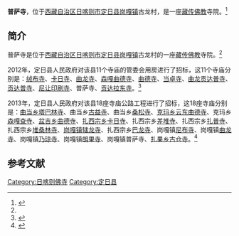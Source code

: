 {{Infobox Tibetan Buddhist monastery
|name =普萨寺
|image =
|image size = 250px
|alt = 
|caption = 
|t=
|w=
|to = 
|ipa={{IPA|}}
|z=
|thdl=
|e=
|tc=普薩寺
|s=普萨寺
|p=
|m=
|k=
|pushpin_map = 
|latd =  | latm =  | lats =  | latNS = 
|longd=  | longm= | longs =| longEW = 
|iso_region = 
|map_caption = 
|mapsize = 
|location_country = 中国
|location = {{CHN}}[[西藏自治区|西藏自治区]][[日喀则市|日喀则市]][[定日县|定日县]]
|coordinates_display =
|founded_by =
|date_founded =
|date_renovated =
|sect =
|mather =
|children =
|dedicated_to = 
|tulku =
|head_lama = 
|head_mgh =
|no._of_monks = 
|architecture = 
|festivals =
|footnotes = 
}}
'''普萨寺'''，位于[[西藏自治区|西藏自治区]][[日喀则市|日喀则市]][[定日县|定日县]][[岗嘎镇|岗嘎镇]]古龙村，是一座[[藏传佛教|藏传佛教]]寺院。<ref name=fjdh>{{Cite web |url=http://www.fjdh.cn/ffzt/fjhy/ahsy2013/03/193513217549.html |title=岗噶镇普萨寺—定日县—西藏寺院，佛教导航，2013年03月22日 |access-date=2014年5月22日 |archive-date=2016年3月13日 |archive-url=https://web.archive.org/web/20160313133923/http://www.fjdh.cn/ffzt/fjhy/ahsy2013/03/193513217549.html |dead-url=no }}</ref>

==简介==
普萨寺是位于[[西藏自治区|西藏自治区]][[日喀则市|日喀则市]][[定日县|定日县]][[岗嘎镇|岗嘎镇]]古龙村的一座[[藏传佛教|藏传佛教]]寺院。<ref name=fjdh/>

2012年，定日县人民政府对该县11个寺庙的管委会用房进行了招标，这11个寺庙分别是：[[绒布寺|绒布寺]]、[[卡日寺_(定日县)|卡日寺]]、[[曲龙寺_(定日县岗嘎镇)|曲龙寺]]、[[森嘎曲德寺|森嘎曲德寺]]、[[协格尔曲德寺|曲德寺]]、[[当卓寺|当卓寺]]、[[曲龙贡达普寺|曲龙贡达普寺]]、[[贡达普寺|贡达普寺]]、[[尼让印刷寺|尼让印刷寺]]、普萨寺、[[贡达拉东寺|贡达拉东寺]]。<ref>{{Cite web |url=http://www.bidcenter.com.cn/newscontent-10084791-4.html |title=定日县十一个寺庙管理委员会业务用房建设中标结果，中国采招网，2012-5-21 |access-date=2014-05-22 |archive-date=2014-05-22 |archive-url=https://web.archive.org/web/20140522141604/http://www.bidcenter.com.cn/newscontent-10084791-4.html |dead-url=no }}</ref>

2013年，定日县人民政府对该县18座寺庙公路工程进行了招标，这18座寺庙分别是：[[曲当乡|曲当乡]][[塔巴林寺_(定日县)|塔巴林寺]]、曲当乡[[古益寺|古益寺]]、曲当乡[[桑松寺|桑松寺]]、[[克玛乡|克玛乡]][[云东曲德寺|云东曲德寺]]、克玛乡[[森嘎查寺|森嘎查寺]]、[[盆吉乡|盆吉乡]][[曲德寺_(定日县盆吉乡)|曲德寺]]、[[扎西宗乡|扎西宗乡]][[卡日寺_(定日县)|卡日寺]]、扎西宗乡[[差堆寺|差堆寺]]、扎西宗乡[[扎普寺_(定日县)|扎普寺]]、扎西宗乡[[堆桑林寺|堆桑林寺]]、[[岗嘎镇|岗嘎镇]][[辖龙寺|辖龙寺]]、扎西宗乡[[巴龙寺|巴龙寺]]、岗嘎镇[[尼布寺_(定日县)|尼布寺]]、岗嘎镇[[曲龙寺_(定日县岗嘎镇)|曲龙寺]]、岗嘎镇[[乃琼寺_(定日县)|乃琼寺]]、岗嘎镇[[朗果荡芭寺|朗果寺]]、岗嘎镇普萨寺、[[扎果乡|扎果乡]][[古仓寺|古仓寺]]。<ref>{{Cite web |url=http://www.bidcenter.com.cn/newscontent-12160525-1.html |title=定日县曲当乡塔巴林寺等18座寺庙公路工程建设招标公告，中国采招网，2013-3-20 |access-date=2014-05-22 |archive-date=2014-05-22 |archive-url=https://web.archive.org/web/20140522124939/http://www.bidcenter.com.cn/newscontent-12160525-1.html |dead-url=yes }}</ref>

==参考文献==
{{reflist}}

{{日喀则地标}}
[[Category:日喀则佛寺|Category:日喀则佛寺]]
[[Category:定日县|Category:定日县]]